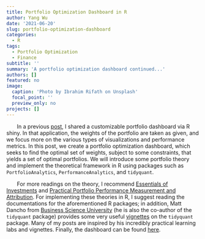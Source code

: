```yaml
---
title: Portfolio Optimization Dashboard in R
author: Yang Wu
date: '2021-06-20'
slug: portfolio-optimization-dashboard
categories:
  - R
tags:
  - Portfolio Optimization
  - Finance
subtitle: ''
summary: 'A portfolio optimization dashboard continued...'
authors: []
featured: no
image:
  caption: 'Photo by Ibrahim Rifath on Unsplash'
  focal_point: ''
  preview_only: no
projects: []
---
```


&nbsp;&nbsp;&nbsp;&nbsp;&nbsp;&nbsp; In a previous [post](https://www.kenwuyang.com/en/post/customizable-portfolio-dashboard/), I shared a customizable portfolio dashboard via R shiny. In that application, the weights of the portfolio are taken as given, and we focus more on the various types of visualizations and performance metrics. In this post, we create a portfolio optimization dashboard, which seeks to find the optimal set of weights, subject to some constraints, that yields a set of optimal portfolios. We will introduce some portfolio theory and implement the theoretical framework in R using packages such as `PortfolioAnalytics`, `PerformanceAnalytics`, and `tidyquant`. 

&nbsp;&nbsp;&nbsp;&nbsp;&nbsp;&nbsp; For more readings on the theory, I recommend [Essentials of Investments](https://www.amazon.com/ISE-Essentials-Investments-Zvi-Bodie/dp/1260288390/) and [Practical Portfolio Performance Measurement and Attribution](https://www.amazon.com/Practical-Portfolio-Performance-Measurement-Attribution/dp/0470059281/). For implementing these theories in R, I suggest reading the documentations for the aforementioned R packages; in addition, Matt Dancho from [Business Science University](https://university.business-science.io/) (he is also the co-author of the `tidyquant` package) provides some very useful [vignettes](https://cran.r-project.org/web/packages/tidyquant/index.html) on the `tidyquant` package. Many of my posts are inspired by his incredibly practical learning labs and vignettes. Finally, the dashboard can be found [here](https://rpubs.com/yangwu1227/personal_project).
